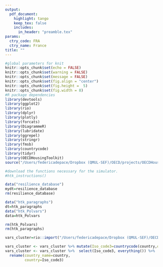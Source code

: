 ```yaml
---
output:
  pdf_document:
    highlight: tango
    keep_tex: false
    includes:
      in_header: "preamble.tex"
params:
  ctry_code: FRA
  ctry_name: France
title: ""
---
```


```r
#global parameters for knit
knitr::opts_chunk$set(echo = FALSE)
knitr::opts_chunk$set(warning = FALSE)
knitr::opts_chunk$set(message = FALSE)
knitr::opts_chunk$set(fig.align = "center")
knitr::opts_chunk$set(fig.height =  5)
knitr::opts_chunk$set(fig.width = 8)
#R package dependencies
library(devtools)
library(ggplot2)
library(rio)
library(dplyr)
library(plotly)
library(forcats)
library(DiagrammeR)
library(lubridate)
library(ggrepel)
library(stringr)
library(fmsb)
library(countrycode)
library(tidyr)
library(OECDHousingToolkit)
source("/Users/federicadepace/Dropbox (QMUL-SEF)/OECD/projects/OECDHousingToolkit/r/htk_cyc.r")

#download the functions necessary for the simulator. 
#htk_instructions()
```

```r
data("resilience_database")
mydt=resilience_database
rm(resilience_database)

data("htk_paragraphs")
dt=htk_paragraphs
data("htk_Polvars")
data=htk_Polvars

rm(htk_Polvars)
rm(htk_paragraphs)

vars_cluster=rio::import("/Users/federicadepace/Dropbox (QMUL-SEF)/OECD/projects/OECDHousingToolkit/data/vars_example.xlsx")

vars_cluster <- vars_cluster %>% mutate(Iso_code3=countrycode(country,origin="country.name",destination="iso3c"))
vars_cluster <- vars_cluster %>%  select(Iso_code3, everything()) %>%
  rename(country_name=country,
         country=Iso_code3)

```
\KOMAoptions{paper=landscape,pagesize}
\recalctypearea

\newpage
\bigskip

\begin{multicols}{2}
\bigskip

\color{ultramarineblue}
\section{How does `r params$ctry_name` compare?}

\color{black}
\lipsum[2-2]
\includegraphics[valign=c]{diagram_synthesis.png}
\columnbreak
\section{}

\begin{itemize}
```r
myintro=dt %>% filter(country==params$ctry_code) %>% dplyr::select(Intro)
cat("\\item",myintro$Intro)
```
\end{itemize}


\end{multicols}




\newpage

\begin{multicols}{3}

\color{ultramarineblue}
\section{Efficiency}
\color{black}

\lipsum[2-2]


```r

**Indicators**

- Probability of house price bear markets/volatilit

- Residenciantial construction as a share of GDP

- Number of years of median household disposable income to buy a 100 meters square

- Long term trend increase in price to income ratios

```

\bigskip
\bigskip

```r

var_codes<-c("ovc_tot", "tenure_oo")
var_names=c("House price\nvolatility","Residential\nInvestment")

htk_CyC(vars_cluster,params$ctry_code,var_codes,var_names,title="Efficiency Outcomes")

```


\begin{itemize}
```r
myefficiency=dt %>% filter(country=="FRA") %>% dplyr::select(Efficiency)
cat("\\item",myefficiency$Efficiency)
```
\end{itemize}

\columnbreak

\color{ultramarineblue}
\section{Inclusiveness}
\color{black}

\lipsum[2-2]


```r
**Indicators**

- Share of households in overcrowded flats
- Share of people that can afford a 100m square flat within 10 years of disposable income
- Homeownership
- Housing wealth inequality
- Homelessness
- Regional disparities
```




\bigskip
\bigskip
```r
var_codes<-c("ovc_tot", "tenure_oo")
var_names=c("over-crowding","owner-outright")

htk_CyC(vars_cluster,params$ctry_code,var_codes,var_names,title="Inclusiveness Outcomes")

```

\begin{itemize}
```r
myinclusiveness=dt %>% filter(country==params$ctry_code) %>% dplyr::select(Inclusiveness)
cat("\\item",myinclusiveness$Inclusiveness)
```
\end{itemize}

\columnbreak

\color{ultramarineblue}
\section{Sustainability}
\color{black}

\lipsum[2-2]

```r
**Indicators**

- CO 2 emissions from housing per capita
- Local air pollution in large cities
- Exxtend of urban sprawl
- Renovation rate to accomodate with zero emission objective

```



\bigskip
\bigskip


```r
var_codes<-c("ovc_tot", "tenure_oo")
var_names=c("CO2 emissions","Local air\npollution")

htk_CyC(vars_cluster,params$ctry_code,var_codes,var_names,title="Sustainability Outcomes")

```

\begin{itemize}
```r
mysustainability=dt %>% filter(country==params$ctry_code) %>% dplyr::select(Sustainability)
cat("\\item",mysustainability$Sustainability)
```
\end{itemize}
\end{multicols}

\newpage

\begin{multicols}{2}
\color{ultramarineblue}

\section{Policy Indicators}

\color{black}
\lipsum[2-2]

\bigskip
\bigskip
\bigskip
\bigskip

```r
htk_policyradar(data,params$ctry_code)
```

\columnbreak 
\section{}

\begin{itemize}
\item This is specific to FRA
\end{itemize}

\end{multicols}
